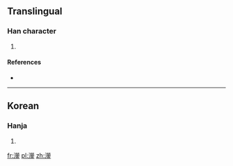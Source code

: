 ==Translingual==

===Han character===
{{Han char|rn=85|rad=水|as=18|sn=21|four=|canj=水火火金 (EFFC)}}

# {{defn|Han|sort=水18}}

====References====
* {{Han ref|kx=0663.091|dj=1072.041|hdz=31793.131|uh=7050|ud=28752}}

----

==Korean==

===Hanja===
{{ko-hanja|hangeul=형|eumhun=|rv=hyeong|mr=hyŏng|y=hyeng}}

# {{defn|lang=ko|sort=水18}}

[[fr:灐]]
[[pl:灐]]
[[zh:灐]]